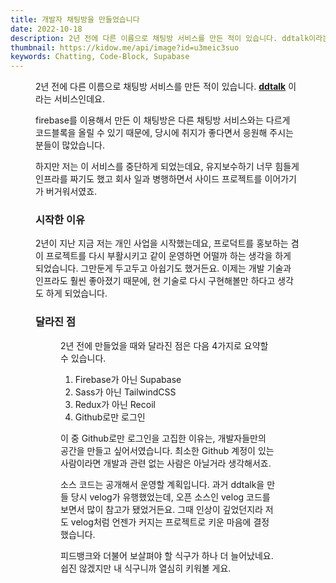 ```yaml
---
title: 개발자 채팅방을 만들었습니다
date: 2022-10-18
description: 2년 전에 다른 이름으로 채팅방 서비스를 만든 적이 있습니다. ddtalk이라는 서비스인데요.
thumbnail: https://kidow.me/api/image?id=u3meic3suo
keywords: Chatting, Code-Block, Supabase
---
```



<Frontmatter />
<BackTop />

<Figure caption="2년 전 만든 채팅방 서비스" image="/contents/13/ddtalk.png" />

2년 전에 다른 이름으로 채팅방 서비스를 만든 적이 있습니다. [**ddtalk**](https://github.com/kidow/ddtalk) 이라는 서비스인데요.

firebase를 이용해서 만든 이 채팅방은 다른 채팅방 서비스와는 다르게 코드블록을 올릴 수 있기 때문에, 당시에 취지가 좋다면서 응원해 주시는 분들이 많았습니다.

하지만 저는 이 서비스를 중단하게 되었는데요, 유지보수하기 너무 힘들게 인프라를 짜기도 했고 회사 일과 병행하면서 사이드 프로젝트를 이어가기가 버거워서였죠.

### 시작한 이유

2년이 지난 지금 저는 개인 사업을 시작했는데요, 프로덕트를 홍보하는 겸 이 프로젝트를 다시 부활시키고 같이 운영하면 어떨까 하는 생각을 하게 되었습니다. 그만둔게 두고두고 아쉽기도 했거든요. 이제는 개발 기술과 인프라도 훨씬 좋아졌기 때문에, 현 기술로 다시 구현해볼만 하다고 생각도 하게 되었습니다.

### 달라진 점

<Figure
  caption="Coddee라는 이름으로 새롭게 탄생"
  image="/contents/13/coddee.png"
/>

2년 전에 만들었을 때와 달라진 점은 다음 4가지로 요약할 수 있습니다.

1. Firebase가 아닌 Supabase
2. Sass가 아닌 TailwindCSS
3. Redux가 아닌 Recoil
4. Github로만 로그인

이 중 Github로만 로그인을 고집한 이유는, 개발자들만의 공간을 만들고 싶어서였습니다. 최소한 Github 계정이 있는 사람이라면 개발과 관련 없는 사람은 아닐거라 생각해서죠.

소스 코드는 공개해서 운영할 계획입니다. 과거 ddtalk을 만들 당시 velog가 유행했었는데, 오픈 소스인 velog 코드를 보면서 많이 참고가 됐었거든요. 그때 인상이 깊었던지라 저도 velog처럼 언젠가 커지는 프로젝트로 키운 마음에 결정했습니다.

피드뱅크와 더불어 보살펴야 할 식구가 하나 더 늘어났네요. 쉽진 않겠지만 내 식구니까 열심히 키워볼 게요.

<ShareButtons />
<Comment />

